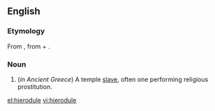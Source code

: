 ==English==

===Etymology===
From {{etyl|grc}} {{term|ἱερόδουλος|tr=hierodoulos|lang=grc|sc=polytonic}}, from {{term|ἱερός||sacred|tr=hieros|lang=grc|sc=polytonic}} + {{term|δοῦλος||slave|tr=doulos|lang=grc|sc=polytonic}}.

===Noun===
{{wikipedia}}
{{en-noun}}

# (''in Ancient Greece'') A temple [[slave]], often one performing religious prostitution.

[[el:hierodule]]
[[vi:hierodule]]